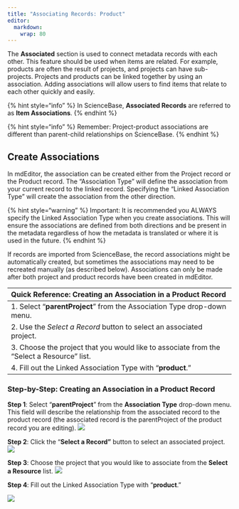 ```yaml
---
title: "Associating Records: Product"
editor: 
  markdown: 
    wrap: 80
---
```


The **Associated** section is used to connect metadata records with each other.
This feature should be used when items are related. For example, products are
often the result of projects, and projects can have sub-projects. Projects and
products can be linked together by using an association. Adding associations
will allow users to find items that relate to each other quickly and easily.

{% hint style="info" %} In ScienceBase, **Associated Records** are referred to
as **Item Associations**. {% endhint %}

{% hint style="info" %} Remember: Project-product associations are different
than parent-child relationships on ScienceBase. {% endhint %}

## Create Associations

In mdEditor, the association can be created either from the Project record or
the Product record. The "Association Type" will define the association from your
current record to the linked record. Specifying the "Linked Association Type"
will create the association from the other direction.

{% hint style="warning" %} Important: It is recommended you ALWAYS specify the
Linked Association Type when you create associations. This will ensure the
associations are defined from both directions and be present in the metadata
regardless of how the metadata is translated or where it is used in the future.
{% endhint %}

If records are imported from ScienceBase, the record associations might be
automatically created, but sometimes the associations may need to be recreated
manually (as described below). Associations can only be made after both project
and product records have been created in mdEditor.

| Quick Reference: Creating an Association in a Product Record                               |
|:-------------------------------------------------------------------------------|
| 1\. Select "**parentProject**" from the Association Type drop-down menu.                   |
| 2\. Use the *Select a Record* button to select an associated project.                      |
| 3\. Choose the project that you would like to associate from the "Select a Resource" list. |
| 4\. Fill out the Linked Association Type with "**product**."                               |

### Step-by-Step: Creating an Association in a Product Record

**Step 1**: Select "**parentProject**" from the **Association Type** drop-down
menu. This field will describe the relationship from the associated record to
the product record (the associated record is the parentProject of the product
record you are editing). ![](../.gitbook/assets/product_association_type.PNG)

**Step 2**: Click the "**Select a Record"** button to select an associated
project. ![](../.gitbook/assets/select_a_record_button.png)

**Step 3**: Choose the project that you would like to associate from the
**Select a Resource** list.
![](../.gitbook/assets/product_association_choose_parent.PNG)

**Step 4**: Fill out the Linked Association Type with "**product**."

![](../.gitbook/assets/product_association_linked_record.PNG)
